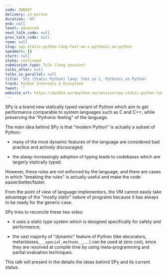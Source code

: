 ```yaml
---
code: ZWDDAT
delivery: in-person
duration: '45'
end: null
level: advanced
next_talk_code: null
prev_talk_code: null
room: null
slug: spy-static-python-lang-fast-as-c-pythonic-as-python
speakers: []
start: null
state: confirmed
submission_type: Talk (long session)
talks_after: null
talks_in_parallel: null
title: 'SPy (Static Python) lang: fast as C, Pythonic as Python'
track: Python Internals & Ecosystem
tweet: ''
website_url: https://ep2024.europython.eu/session/spy-static-python-lang-fast-as-c-pythonic-as-python
---
```


SPy is a brand new statically typed variant of Python which aim to get performance comparable to system languages such as C and C++, while preserving the "Pythonic feeling" of the language.

The main idea behind SPy is that "modern Python" is actually a subset of Python:

  - many of the most dynamic features of the language are considered bad practice and actively discouraged;

  - the alway-increasingly adoption of typing leads to codebases which are largerly statically typed.

However, these rules are not enforced by the language, and there are cases in which "breaking the rules" is actually useful and make the code easier/better/faster.

From the point of view of language implementors, the VM cannot easily take advantage of the "mostly static" nature of programs because it has always to be ready for the generic case.

SPy tries to reconcile these two sides:

  - it uses a static type system which is designed specifically for safety and performance;

  - the vast majority of "dynamic" feature of Python (like decorators, metaclasses, `__special_methods__`, ...) can be used at zero cost, since they are resolved at compile time by using meta-programming and partial evaluation techniques.

This talk will present in the details the ideas behind SPy and its current status.
